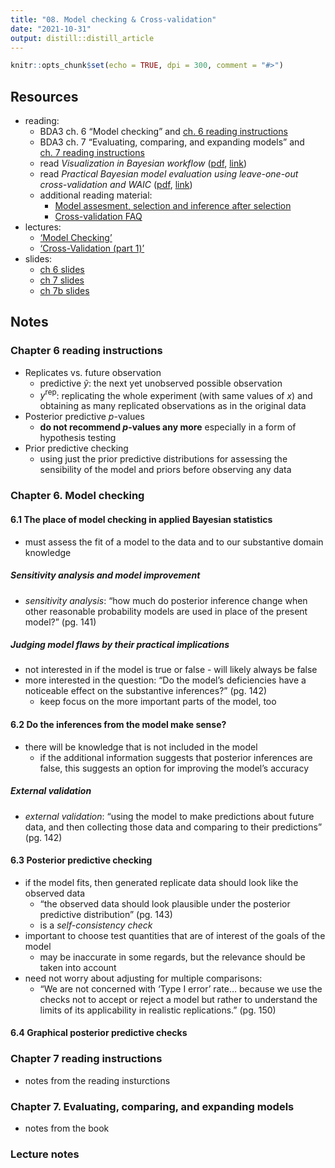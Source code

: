 ```yaml
---
title: "08. Model checking & Cross-validation"
date: "2021-10-31"
output: distill::distill_article
---
```


```r
knitr::opts_chunk$set(echo = TRUE, dpi = 300, comment = "#>")
```

## Resources
- reading:
  - BDA3 ch. 6 "Model checking" and [ch. 6 reading instructions](../reading-instructions/BDA3_ch06_reading-instructions.pdf)
  - BDA3 ch. 7 "Evaluating, comparing, and expanding models" and [ch. 7 reading instructions](../reading-instructions/BDA3_ch07_reading-instructions.pdf)
  - read *Visualization in Bayesian workflow* ([pdf](additional-reading/Visualization-in-Bayesian-workflow.pdf), [link](https://doi.org/10.1111/rssa.12378))
  - read *Practical Bayesian model evaluation using leave-one-out cross-validation and WAIC* ([pdf](additional-reading/Practical-Bayesian-model-evaluation-using-leave-one-out-cross-validation-and-WAIC.pdf), [link](https://arxiv.org/abs/1507.04544))
  - additional reading material:
    - [Model assesment, selection and inference after selection](https://avehtari.github.io/modelselection/)
    - [Cross-validation FAQ](https://avehtari.github.io/modelselection/CV-FAQ.html)
- lectures:
  - ['Model Checking'](https://aalto.cloud.panopto.eu/Panopto/Pages/Viewer.aspx?id=7047e366-0df6-453c-867f-aafb00ca2d78)
  - ['Cross-Validation (part 1)'](https://aalto.cloud.panopto.eu/Panopto/Pages/Viewer.aspx?id=d7849131-0afd-4ae6-ad64-aafb00da36f4)
- slides:
  - [ch 6 slides](../slides/slides_ch6.pdf)
  - [ch 7 slides](../slides/slides_ch7.pdf)
  - [ch 7b slides](../slides/slides_ch7b.pdf)

## Notes

### Chapter 6 reading instructions

- Replicates vs. future observation
  - predictive $\tilde{y}$: the next yet unobserved possible observation
  - $y^\text{rep}$: replicating the whole experiment (with same values of $x$) and obtaining as many replicated observations as in the original data
- Posterior predictive *p*-values
  - **do not recommend *p*-values any more** especially in a form of hypothesis testing
- Prior predictive checking
  - using just the prior predictive distributions for assessing the sensibility of the model and priors before observing any data

### Chapter 6. Model checking

#### 6.1 The place of model checking in applied Bayesian statistics

- must assess the fit of a model to the data and to our substantive domain knowledge

##### Sensitivity analysis and model improvement

- *sensitivity analysis*: "how much do posterior inference change when other reasonable probability models are used in place of the present model?" (pg. 141)

##### Judging model flaws by their practical implications

- not interested in if the model is true or false - will likely always be false
- more interested in the question: "Do the model's deficiencies have a noticeable effect on the substantive inferences?" (pg. 142)
  - keep focus on the more important parts of the model, too

#### 6.2 Do the inferences from the model make sense?

- there will be knowledge that is not included in the model
  - if the additional information suggests that posterior inferences are false, this suggests an option for improving the model's accuracy

##### External validation

- *external validation*: "using the model to make predictions about future data, and then collecting those data and comparing to their predictions" (pg. 142)

#### 6.3 Posterior predictive checking

- if the model fits, then generated replicate data should look like the observed data
  - "the observed data should look plausible under the posterior predictive distribution" (pg. 143)
  - is a *self-consistency check*
- important to choose test quantities that are of interest of the goals of the model
  - may be inaccurate in some regards, but the relevance should be taken into account
- need not worry about adjusting for multiple comparisons:
  - "We are not concerned with 'Type I error' rate... because we use the checks not to accept or reject a model but rather to understand the limits of its applicability in realistic replications." (pg. 150)

#### 6.4 Graphical posterior predictive checks







### Chapter 7 reading instructions

- notes from the reading insturctions

### Chapter 7. Evaluating, comparing, and expanding models

- notes from the book

### Lecture notes
